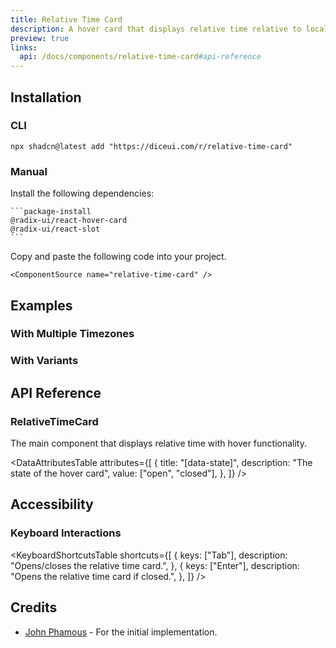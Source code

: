 ```yaml
---
title: Relative Time Card
description: A hover card that displays relative time relative to local time with timezone information.
preview: true
links:
  api: /docs/components/relative-time-card#api-reference
---
```


<ComponentTabs name="relative-time-card-demo" />

## Installation

### CLI

```package-install
npx shadcn@latest add "https://diceui.com/r/relative-time-card"
```

### Manual

<Steps>
  <Step>
    Install the following dependencies:

    ```package-install
    @radix-ui/react-hover-card
    @radix-ui/react-slot
    ```
  </Step>
  <Step>
    Copy and paste the following code into your project.

    <ComponentSource name="relative-time-card" />
  </Step>
</Steps>


## Examples

### With Multiple Timezones

<ComponentTabs name="relative-time-card-timezones-demo" />

### With Variants

<ComponentTabs name="relative-time-card-variants-demo" />

## API Reference

### RelativeTimeCard

The main component that displays relative time with hover functionality.

<AutoTypeTable
  path="./types/docs/relative-time-card.ts"
  name="RelativeTimeCardProps"
/>

<DataAttributesTable
  attributes={[
    {
      title: "[data-state]",
      description: "The state of the hover card",
      value: ["open", "closed"],
    },
  ]}
/>

## Accessibility

### Keyboard Interactions

<KeyboardShortcutsTable
  shortcuts={[
    {
      keys: ["Tab"],
      description: "Opens/closes the relative time card.",
    },
    {
      keys: ["Enter"],
      description: "Opens the relative time card if closed.",
    },
  ]}
/>

## Credits

- [John Phamous](https://x.com/JohnPhamous/status/1836091528911216803) - For the initial implementation.
